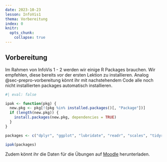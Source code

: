 ```yaml
---
date: 2023-10-23
lesson: InfoVis1
thema: Vorbereitung
index: 0
knitr:
  opts_chunk: 
    collapse: true
---
```


## Vorbereitung {#sec-infovis-vorbereitung}

Im Rahmen von InfoVis 1 - 2 werden wir einige R Packages brauchen. Wir empfehlen, diese bereits *vor* der ersten Lektion zu installieren. Analog @sec-prepro-vorbereitung könnt ihr mit nachstehendem Code alle noch nicht installierten packages automatisch installieren.

```r
#| eval: false

ipak <- function(pkg) {
  new.pkg <- pkg[!(pkg %in% installed.packages()[, "Package"])]
  if (length(new.pkg)) {
    install.packages(new.pkg, dependencies = TRUE)
  }
}

packages <- c("dplyr", "ggplot", "lubridate", "readr", "scales", "tidyr")

ipak(packages)
```

Zudem könnt ihr die Daten für die Übungen auf [Moodle](https://moodle.zhaw.ch/mod/resource/view.php?id=976901) herunterladen.